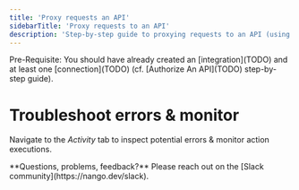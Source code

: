 ```yaml
---
title: 'Proxy requests an API'
sidebarTitle: 'Proxy requests to an API'
description: 'Step-by-step guide to proxying requests to an API (using the _proxy_).'
---
```


<Info>
Pre-Requisite: You should have already created an [integration](TODO) and at least one [connection](TODO) (cf. [Authorize An API](TODO) step-by-step guide).
</Info>


# Troubleshoot errors & monitor

Navigate to the _Activity_ tab to inspect potential errors & monitor action executions. 


<Tip>
**Questions, problems, feedback?** Please reach out on the [Slack community](https://nango.dev/slack).
</Tip>